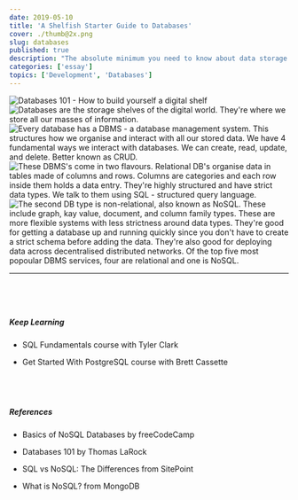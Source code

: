 ```yaml
---
date: 2019-05-10
title: 'A Shelfish Starter Guide to Databases'
cover: ./thumb@2x.png
slug: databases
published: true
description: "The absolute minimum you need to know about data storage."
categories: ['essay']
topics: ['Development', 'Databases']
---
```


<Image src="./DB_1.png" alt="Databases 101 - How to build yourself a digital shelf" />

<Image src="./DB_2.png" alt="Databases are the storage shelves of the digital world. They're where we store all our masses of information." />


<Image src="./DB_3.png" alt="Every database has a DBMS - a database management system. This structures how we organise and interact with all our stored data. We have 4 fundamental ways we interact with databases. We can create, read, update, and delete. Better known as CRUD." />

<Image src="./DB_4.png" alt="These DBMS's come in two flavours. Relational DB's organise data in tables made of columns and rows. Columns are categories and each row inside them holds a data entry. They're highly structured and have strict data types. We talk to them using SQL - structured query language." />


<Image src="./DB_5.png" alt="The second DB type is non-relational, also known as NoSQL. These include graph, kay value, document, and column family types. These are more flexible systems with less strictness around data types. They're good for getting a database up and running quickly since you don't have to create a strict schema before adding the data. They're also good for deploying data across decentralised distributed networks. Of the top five most popoular DBMS services, four are relational and one is NoSQL." />

<Image src="./DB_6.png" alt="" />

----

<div style="display: grid;
  grid-gap: 40px;
  grid-template-columns: repeat(auto-fill, minmax(250px, 1fr));
  align-content: center; margin-top: 60px;">

<span>

##### Keep Learning 

* <a to="https://egghead.io/courses/sql-fundamentals?rc=272bjb">SQL Fundamentals</a> course with Tyler Clark

* <a to="https://egghead.io/courses/get-started-with-postgresql?rc=272bjb">Get Started With PostgreSQL</a> course with Brett Cassette

</span>

<span>

##### References 

* <a to="https://medium.freecodecamp.org/nosql-databases-5f6639ed9574">Basics of NoSQL Databases</a> by freeCodeCamp

* <a to="https://thomaslarock.com/2018/07/databases-101/">Databases 101</a> by Thomas LaRock

* <a to="https://www.sitepoint.com/sql-vs-nosql-differences/">SQL vs NoSQL: The Differences</a> from SitePoint

* <a to="https://www.mongodb.com/nosql-explained">What is NoSQL?</a> from MongoDB

</span>

</div>